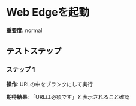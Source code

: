 # Web Edgeを起動

**重要度**: normal

## テストステップ

### ステップ 1

**操作**: URLの中をブランクにして実行

**期待結果**:
「URLは必須です」と表示されること確認

